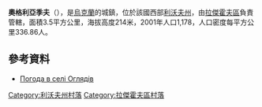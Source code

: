 {{coord|50|11|48|N|24|41|51|E|scale:100000|display=title}}

'''奧格利亞季夫'''（{{lang-uk|Оглядів}}），是[[烏克蘭|烏克蘭]]的城鎮，位於該國西部[[利沃夫州|利沃夫州]]，由[[拉傑霍夫區|拉傑霍夫區]]負責管轄，面積3.5平方公里，海拔高度214米，2001年人口1,178，人口密度每平方公里336.86人。

==參考資料==
* [http://weather.in.ua/ua/l'vovskaja/18459 Погода в селі Оглядів] {{Wayback|url=http://weather.in.ua/ua/l'vovskaja/18459 |date=20111221134009 }}

[[Category:利沃夫州村落|Category:利沃夫州村落]]
[[Category:拉傑霍夫區村落|Category:拉傑霍夫區村落]]


{{Lviv-geo-stub}}